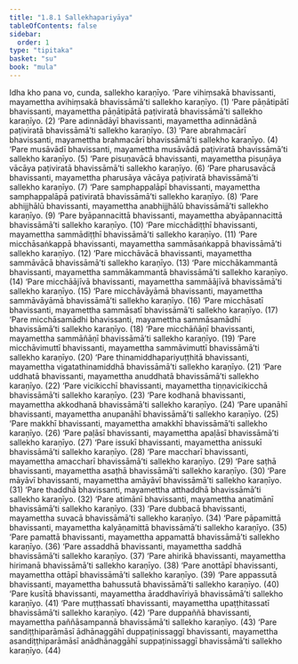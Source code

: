 ```yaml
---
title: "1.8.1 Sallekhapariyāya"
tableOfContents: false
sidebar:
  order: 1
type: "tipitaka"
basket: "su"
book: "mula"
---
```



<DynamicBreadcrumb />

<Division number="83" book="mula" bookNo="9" page="50">

<Paragraph number="202" book="mula">
Idha kho pana vo, cunda, sallekho karaṇīyo.
</Paragraph>

<Paragraph number="203" book="mula">
‘Pare vihiṃsakā bhavissanti, mayamettha avihiṃsakā bhavissāmā’ti sallekho karaṇīyo. (1)
</Paragraph>

<Paragraph number="204" book="mula">
‘Pare pāṇātipātī bhavissanti, mayamettha pāṇātipātā paṭiviratā bhavissāmā’ti sallekho karaṇīyo. (2)
</Paragraph>

<Paragraph number="205" book="mula">
‘Pare adinnādāyī bhavissanti, mayamettha adinnādānā paṭiviratā bhavissāmā’ti sallekho karaṇīyo. (3)
</Paragraph>

<Paragraph number="206" book="mula">
‘Pare abrahmacārī bhavissanti, mayamettha brahmacārī bhavissāmā’ti sallekho karaṇīyo. (4)
</Paragraph>

<Paragraph number="207" book="mula">
‘Pare musāvādī bhavissanti, mayamettha musāvādā paṭiviratā bhavissāmā’ti sallekho karaṇīyo. (5)
</Paragraph>

<Paragraph number="208" book="mula">
‘Pare pisuṇavācā bhavissanti, mayamettha pisuṇāya vācāya paṭiviratā bhavissāmā’ti sallekho karaṇīyo. (6)
</Paragraph>

<Paragraph number="209" book="mula">
‘Pare pharusavācā bhavissanti, mayamettha pharusāya vācāya paṭiviratā bhavissāmā’ti sallekho karaṇīyo. (7)
</Paragraph>

<Paragraph number="210" book="mula">
‘Pare samphappalāpī bhavissanti, mayamettha samphappalāpā paṭiviratā bhavissāmā’ti sallekho karaṇīyo. (8)
</Paragraph>

<Paragraph number="211" book="mula">
‘Pare abhijjhālū bhavissanti, mayamettha anabhijjhālū bhavissāmā’ti sallekho karaṇīyo. (9)
</Paragraph>

<Paragraph number="212" book="mula">
‘Pare byāpannacittā bhavissanti, mayamettha abyāpannacittā bhavissāmā’ti sallekho karaṇīyo. (10)
</Paragraph>

<Paragraph number="213" book="mula">
‘Pare micchādiṭṭhī bhavissanti, mayamettha sammādiṭṭhī bhavissāmā’ti sallekho karaṇīyo. (11)
</Paragraph>

<Paragraph number="214" book="mula">
‘Pare micchāsaṅkappā bhavissanti, mayamettha sammāsaṅkappā bhavissāmā’ti sallekho karaṇīyo. (12)
</Paragraph>

<Paragraph number="215" book="mula">
‘Pare micchāvācā bhavissanti, mayamettha sammāvācā bhavissāmā’ti sallekho karaṇīyo. (13)
</Paragraph>

<Paragraph number="216" book="mula">
‘Pare micchākammantā bhavissanti, mayamettha sammākammantā bhavissāmā’ti sallekho karaṇīyo. (14)
</Paragraph>

<Paragraph number="217" book="mula">
‘Pare micchāājīvā bhavissanti, mayamettha sammāājīvā bhavissāmā’ti sallekho karaṇīyo. (15)
</Paragraph>

<Paragraph number="218" book="mula">
‘Pare micchāvāyāmā bhavissanti, mayamettha sammāvāyāmā bhavissāmā’ti sallekho karaṇīyo. (16)
</Paragraph>

<Paragraph number="219" book="mula">
‘Pare micchāsatī bhavissanti, mayamettha sammāsatī bhavissāmā’ti sallekho karaṇīyo. (17)
</Paragraph>

<Paragraph number="220" book="mula">
‘Pare micchāsamādhi bhavissanti, mayamettha sammāsamādhī bhavissāmā’ti sallekho karaṇīyo. (18)
</Paragraph>

<Paragraph number="221" book="mula">
‘Pare micchāñāṇī bhavissanti, mayamettha sammāñāṇī bhavissāmā’ti sallekho karaṇīyo. (19)
</Paragraph>

<Paragraph number="222" book="mula">
‘Pare micchāvimuttī bhavissanti, mayamettha sammāvimuttī bhavissāmā’ti sallekho karaṇīyo. (20)
</Paragraph>

<Paragraph number="223" book="mula">
‘Pare thinamiddhapariyuṭṭhitā bhavissanti, mayamettha vigatathinamiddhā bhavissāmā’ti sallekho karaṇīyo. (21)
</Paragraph>

<Paragraph number="224" book="mula">
‘Pare uddhatā bhavissanti, mayamettha anuddhatā bhavissāmā’ti sallekho karaṇīyo. (22)
</Paragraph>

<Paragraph number="225" book="mula">
‘Pare vicikicchī bhavissanti, mayamettha tiṇṇavicikicchā bhavissāmā’ti sallekho karaṇīyo. (23)
</Paragraph>

<Paragraph number="226" book="mula">
‘Pare kodhanā bhavissanti, mayamettha akkodhanā bhavissāmā’ti sallekho karaṇīyo. (24)
</Paragraph>

<Paragraph number="227" book="mula">
‘Pare upanāhī bhavissanti, mayamettha anupanāhī bhavissāmā’ti sallekho karaṇīyo. (25)
</Paragraph>

<Paragraph number="228" book="mula">
‘Pare makkhī bhavissanti, mayamettha amakkhī bhavissāmā’ti sallekho karaṇīyo. (26)
</Paragraph>

<Paragraph number="229" book="mula">
‘Pare paḷāsī bhavissanti, mayamettha apaḷāsī bhavissāmā’ti sallekho karaṇīyo. (27)
</Paragraph>

<Paragraph number="230" book="mula">
‘Pare issukī bhavissanti, mayamettha anissukī bhavissāmā’ti sallekho karaṇīyo. (28)
</Paragraph>

<Paragraph number="231" book="mula">
‘Pare maccharī bhavissanti, mayamettha amaccharī bhavissāmā’ti sallekho karaṇīyo. (29)
</Paragraph>

<Paragraph number="232" book="mula">
‘Pare saṭhā bhavissanti, mayamettha asaṭhā bhavissāmā’ti sallekho karaṇīyo. (30)
</Paragraph>

<Paragraph number="233" book="mula">
‘Pare māyāvī bhavissanti, mayamettha amāyāvī bhavissāmā’ti sallekho karaṇīyo. (31)
</Paragraph>

<Paragraph number="234" book="mula">
‘Pare thaddhā bhavissanti, mayamettha atthaddhā bhavissāmā’ti sallekho karaṇīyo. (32)
</Paragraph>

<Paragraph number="235" book="mula">
‘Pare atimānī bhavissanti, mayamettha anatimānī bhavissāmā’ti sallekho karaṇīyo. (33)
</Paragraph>

<Paragraph number="236" book="mula">
‘Pare dubbacā bhavissanti, mayamettha suvacā bhavissāmā’ti sallekho karaṇīyo. (34)
</Paragraph>

<Paragraph number="237" book="mula">
‘Pare pāpamittā bhavissanti, mayamettha kalyāṇamittā bhavissāmā’ti sallekho karaṇīyo. (35)
</Paragraph>

<Paragraph number="238" book="mula">
‘Pare pamattā bhavissanti, mayamettha appamattā bhavissāmā’ti sallekho karaṇīyo. (36)
</Paragraph>

<Paragraph number="239" book="mula">
‘Pare assaddhā bhavissanti, mayamettha saddhā bhavissāmā’ti sallekho karaṇīyo. (37)
</Paragraph>

<Paragraph number="240" book="mula">
‘Pare ahirikā bhavissanti, mayamettha hirimanā bhavissāmā’ti sallekho karaṇīyo. (38)
</Paragraph>

<Paragraph number="241" book="mula">
‘Pare anottāpī bhavissanti, mayamettha ottāpī bhavissāmā’ti sallekho karaṇīyo. (39)
</Paragraph>

<Paragraph number="242" book="mula">
‘Pare appassutā bhavissanti, mayamettha bahussutā bhavissāmā’ti sallekho karaṇīyo. (40)
</Paragraph>

<Paragraph number="243" book="mula">
‘Pare kusītā bhavissanti, mayamettha āraddhavīriyā bhavissāmā’ti sallekho karaṇīyo. (41)
</Paragraph>

<Paragraph number="244" book="mula">
‘Pare muṭṭhassatī bhavissanti, mayamettha upaṭṭhitassatī bhavissāmā’ti sallekho karaṇīyo. (42)
</Paragraph>

<Paragraph number="245" book="mula">
‘Pare duppaññā bhavissanti, mayamettha paññāsampannā bhavissāmā’ti sallekho karaṇīyo. (43)
</Paragraph>

<Paragraph number="246" book="mula">
‘Pare sandiṭṭhiparāmāsī ādhānaggāhī duppaṭinissaggī bhavissanti, mayamettha asandiṭṭhiparāmāsī anādhānaggāhī suppaṭinissaggī bhavissāmā’ti sallekho karaṇīyo. (44)
</Paragraph>
</Division>